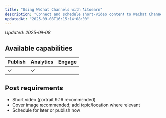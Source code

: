 ```yaml
---
title: "Using WeChat Channels with Aitoearn"
description: "Connect and schedule short‑video content to WeChat Channels from Aitoearn."
updatedAt: "2025-09-08T16:15:14+08:00"
---
```

<!-- UPDATED_AT -->
_Updated: 2025-09-08_

## Available capabilities

| Publish | Analytics | Engage |
| --- | --- | --- |
| ✓ | ✓ |  |

## Post requirements

- Short video (portrait 9:16 recommended)
- Cover image recommended; add topic/location where relevant
- Schedule for later or publish now
